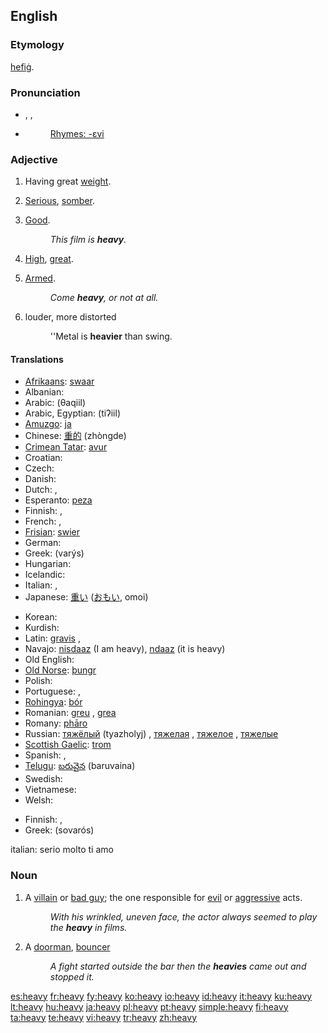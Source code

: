 ==English==

{{rank|company|sweet|duty|614|heavy|single|foot|beauty}}

===Etymology===
{{OE.}} [[hefig|hefiġ]].

===Pronunciation===
*{{AHD|hev'i}}, {{IPA|/ˈhɛvi/}}, {{SAMPA|/"hEvi/}}
*{{audio|en-us-heavy.ogg|Audio (US)}}
*:[[Rhymes:English:-ɛvi|Rhymes: -ɛvi]]

===Adjective===
{{en-adj|heavier|heaviest}}

# {{context|of a physical object}} Having great [[weight]].
# {{context|of a topic}} [[serious|Serious]], [[somber]].
# {{context|UK|slang}} [[Good]].
#:''This film is '''heavy'''.''
# {{context|of a rate of flow}} [[high|High]], [[great]].
# {{context|UK|slang}} [[Armed]].
#:''Come '''heavy''', or not at all.''
# {{context|Music terminology}} louder, more distorted
#:''Metal is '''heavier''' than swing.

====Translations====
{{trans-top|having great weight}}
* [[Afrikaans]]: [[swaar]]
* Albanian: {{t-|sq|rëndë|xs=Albanian}}
* Arabic: {{ARchar|[[ثقيل]]}} (θaqiil)
* Arabic, Egyptian: {{ARchar|[[تقيل]]}} (tiʔiil)
* [[Amuzgo]]: [[ja]]
* Chinese: [[重的]] (zhòngde)
* [[Crimean Tatar]]: [[avur]]
* Croatian: {{t-|hr|težak}}
* Czech: {{t+|cs|těžký|m}}
* Danish: {{t-|da|tung}}
* Dutch: {{t+|nl|zwaar}}, {{t-|nl|zware}}
* Esperanto: [[peza]]
* Finnish: {{t+|fi|painava}}, {{t+|fi|raskas}}
* French: {{t+|fr|lourd|m}}, {{t-|fr|lourde|f}}
* [[Frisian]]: [[swier]]
* German: {{t+|de|schwer}}
* Greek: {{t|el|βαρύς|m|sc=Grek}} (varýs)
* Hungarian: {{t-|hu|nehéz}}
* Icelandic: {{t+|is|þungur}}
* Italian: {{t+|it|pesante|m|f}}, {{t+|it|pesanti}}
* Japanese: [[重い]] ([[おもい]], omoi)
{{trans-mid}}
* Korean: {{t-|ko|무거운|sc=Hang}}
* Kurdish: {{KUchar|[[قورس]]}}
* Latin: [[gravis]] {{m}}, {{f}}
* Navajo: [[nisdaaz]] (I am heavy), [[ndaaz]] (it is heavy)
* Old English: {{t-|ang|hefig|alt=hefiġ|xs=Old English}}
* [[Old Norse]]: [[þungr]]
* Polish: {{t+|pl|ciężki}}
* Portuguese: {{t+|pt|pesado|m}}, {{t+|pt|pesada|f}}
* [[Rohingya]]: [[bór]]
* Romanian: [[greu]] {{m}}, [[grea]] {{f}}
* Romany: [[phāro]]
* Russian: [[тяжелый|тяжёлый]] (tyazholyj) {{m}}, [[тяжелая]] {{f}}, [[тяжелое]] {{n}}, [[тяжелые]] {{p}}
* [[Scottish Gaelic]]: [[trom]]
* Spanish: {{t+|es|pesado}}, {{t-|es|pesada}}
* [[Telugu]]: [[బరువైన]] (baruvaina)
* Swedish: {{t+|sv|tung}}
* Vietnamese: {{t+|vi|nặng|xs=Vietnamese}}
* Welsh: {{t-|cy|trwm|xs=Welsh}}
{{trans-bottom}}

{{trans-top|serious}}
* Finnish: {{t+|fi|vakava}}, {{t+|fi|painava}}
* Greek: {{t|el|σοβαρός|m|sc=Grek}} (sovarós)
{{trans-mid}}
{{trans-bottom}}
italian: serio molto ti amo

===Noun===
{{en-noun|pl2=heavies}}

# A [[villain]] or [[bad guy]]; the one responsible for [[evil]] or [[aggressive]] acts.
#:''With his wrinkled, uneven face, the actor always seemed to play the '''heavy''' in films.''
# {{slang}} A [[doorman]], [[bouncer]]
#:''A fight started outside the bar then the '''heavies''' came out and stopped it.''

[[es:heavy]]
[[fr:heavy]]
[[fy:heavy]]
[[ko:heavy]]
[[io:heavy]]
[[id:heavy]]
[[it:heavy]]
[[ku:heavy]]
[[lt:heavy]]
[[hu:heavy]]
[[ja:heavy]]
[[pl:heavy]]
[[pt:heavy]]
[[simple:heavy]]
[[fi:heavy]]
[[ta:heavy]]
[[te:heavy]]
[[vi:heavy]]
[[tr:heavy]]
[[zh:heavy]]